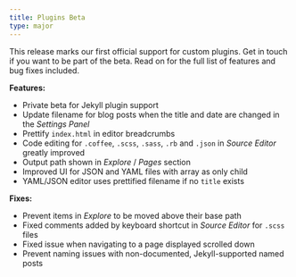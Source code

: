 ```yaml
---
title: Plugins Beta
type: major
---
```


This release marks our first official support for custom plugins. Get in touch if you want to be part of the beta. Read on for the full list of features and bug fixes included.

**Features:**

* Private beta for Jekyll plugin support
* Update filename for blog posts when the title and date are changed in the *Settings Panel*
* Prettify `index.html` in editor breadcrumbs
* Code editing for `.coffee`, `.scss`, `.sass`, `.rb` and `.json` in *Source Editor* greatly improved
* Output path shown in *Explore* / *Pages* section
* Improved UI for JSON and YAML files with array as only child
* YAML/JSON editor uses prettified filename if no `title` exists

**Fixes:**

* Prevent items in *Explore* to be moved above their base path
* Fixed comments added by keyboard shortcut in *Source Editor* for `.scss` files
* Fixed issue when navigating to a page displayed scrolled down
* Prevent naming issues with non-documented, Jekyll-supported named posts
